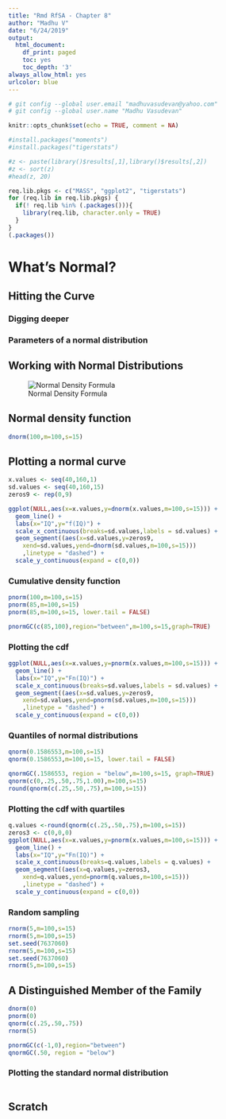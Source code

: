 ```yaml
---
title: "Rmd RfSA - Chapter 8"
author: "Madhu V"
date: "6/24/2019"
output:
  html_document:
    df_print: paged
    toc: yes
    toc_depth: '3'
always_allow_html: yes
urlcolor: blue 
---
```


```r
# git config --global user.email "madhuvasudevan@yahoo.com"
# git config --global user.name "Madhu Vasudevan"

knitr::opts_chunk$set(echo = TRUE, comment = NA)
```


```r
#install.packages("moments")
#install.packages("tigerstats")

#z <- paste(library()$results[,1],library()$results[,2])
#z <- sort(z)
#head(z, 20)

req.lib.pkgs <- c("MASS", "ggplot2", "tigerstats")
for (req.lib in req.lib.pkgs) {
  if(! req.lib %in% (.packages())){
    library(req.lib, character.only = TRUE)
  }
}  
(.packages())
```

# What’s Normal?

## Hitting the Curve

### Digging deeper

### Parameters of a normal distribution

## Working with Normal Distributions
![Normal Density Formula](normaldensityformula.png)

## Normal density function
```r
dnorm(100,m=100,s=15)

```

## Plotting a normal curve
```r
x.values <- seq(40,160,1)
sd.values <- seq(40,160,15)
zeros9 <- rep(0,9)

ggplot(NULL,aes(x=x.values,y=dnorm(x.values,m=100,s=15))) +
  geom_line() +
  labs(x="IQ",y="f(IQ)") +
  scale_x_continuous(breaks=sd.values,labels = sd.values) +
  geom_segment((aes(x=sd.values,y=zeros9,
    xend=sd.values,yend=dnorm(sd.values,m=100,s=15)))
    ,linetype = "dashed") +
  scale_y_continuous(expand = c(0,0))

```

### Cumulative density function

```r
pnorm(100,m=100,s=15)
pnorm(85,m=100,s=15)
pnorm(85,m=100,s=15, lower.tail = FALSE)

pnormGC(c(85,100),region="between",m=100,s=15,graph=TRUE)

```

### Plotting the cdf
```r
ggplot(NULL,aes(x=x.values,y=pnorm(x.values,m=100,s=15))) +
  geom_line() +
  labs(x="IQ",y="Fn(IQ)") +
  scale_x_continuous(breaks=sd.values,labels = sd.values) +
  geom_segment((aes(x=sd.values,y=zeros9,
    xend=sd.values,yend=pnorm(sd.values,m=100,s=15)))
    ,linetype = "dashed") +
  scale_y_continuous(expand = c(0,0))
```

### Quantiles of normal distributions
```r
qnorm(0.1586553,m=100,s=15)
qnorm(0.1586553,m=100,s=15, lower.tail = FALSE)

qnormGC(.1586553, region = "below",m=100,s=15, graph=TRUE)
qnorm(c(0,.25,.50,.75,1.00),m=100,s=15)
round(qnorm(c(.25,.50,.75),m=100,s=15))

```

### Plotting the cdf with quartiles
```r
q.values <-round(qnorm(c(.25,.50,.75),m=100,s=15))
zeros3 <- c(0,0,0)
ggplot(NULL,aes(x=x.values,y=pnorm(x.values,m=100,s=15))) +
  geom_line() +
  labs(x="IQ",y="Fn(IQ)") +
  scale_x_continuous(breaks=q.values,labels = q.values) +
  geom_segment((aes(x=q.values,y=zeros3,
    xend=q.values,yend=pnorm(q.values,m=100,s=15)))
    ,linetype = "dashed") +
  scale_y_continuous(expand = c(0,0))


```

### Random sampling
```r
rnorm(5,m=100,s=15)
rnorm(5,m=100,s=15)
set.seed(7637060)
rnorm(5,m=100,s=15)
set.seed(7637060)
rnorm(5,m=100,s=15)
```

## A Distinguished Member of the Family
```r
dnorm(0)
pnorm(0)
qnorm(c(.25,.50,.75))
rnorm(5)

pnormGC(c(-1,0),region="between")
qnormGC(.50, region = "below")
```

### Plotting the standard normal distribution
```r

```



## Scratch
```r

```

